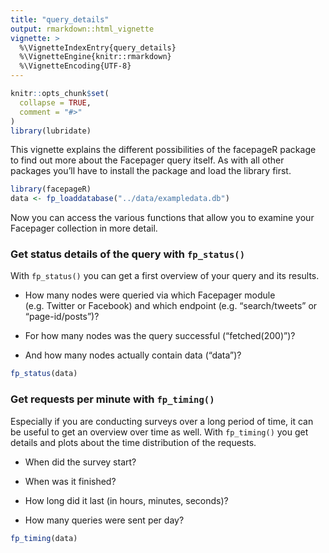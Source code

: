 ```yaml
---
title: "query_details"
output: rmarkdown::html_vignette
vignette: >
  %\VignetteIndexEntry{query_details}
  %\VignetteEngine{knitr::rmarkdown}
  %\VignetteEncoding{UTF-8}
---
```


```r
knitr::opts_chunk$set(
  collapse = TRUE,
  comment = "#>"
)
library(lubridate)

```


This vignette explains the different possibilities of the facepageR package to find out more about the Facepager query itself.
As with all other packages you'll have to install the package and load the library first.

```r
library(facepageR)
data <- fp_loaddatabase("../data/exampledata.db")

```


Now you can access the various functions that allow you to examine your Facepager collection in more detail.


### Get status details of the query with `fp_status()`

With `fp_status()` you can get a first overview of your query and its results.

* How many nodes were queried via which Facepager module (e.g. Twitter or Facebook) and which endpoint (e.g. "search/tweets" or "page-id/posts")?

* For how many nodes was the query successful ("fetched(200)")?

* And how many nodes actually contain data ("data")?

```r
fp_status(data)
```



### Get requests per minute with `fp_timing()`

Especially if you are conducting surveys over a long period of time, it can be useful to get an overview over time as well. With `fp_timing()` you get details and plots about the time distribution of the requests.

* When did the survey start?

* When was it finished?

* How long did it last (in hours, minutes, seconds)?

* How many queries were sent per day?

```r
fp_timing(data)
```
